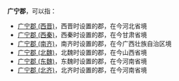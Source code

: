'''广宁郡'''，可以指：
*[[广宁郡_(西晋)|广宁郡 (西晋)]]，西晋时设置的郡，在今河北省境
*[[广宁郡_(西秦)|广宁郡 (西秦)]]，西秦时设置的郡，在今甘肃省境
*[[广宁郡_(南齐)|广宁郡 (南齐)]]，南齐时设置的郡，在今广西壮族自治区境
*[[广宁郡_(北魏)|广宁郡 (北魏)]]，北魏时设置的郡，在今山西省境
*[[广宁郡_(东魏)|广宁郡 (东魏)]]，东魏时设置的郡，在今河南省境
*[[广宁郡_(北齐)|广宁郡 (北齐)]]，北齐时设置的郡，在今河南省境

{{Disambig|G|Cat=三字中国郡名消歧义}}
